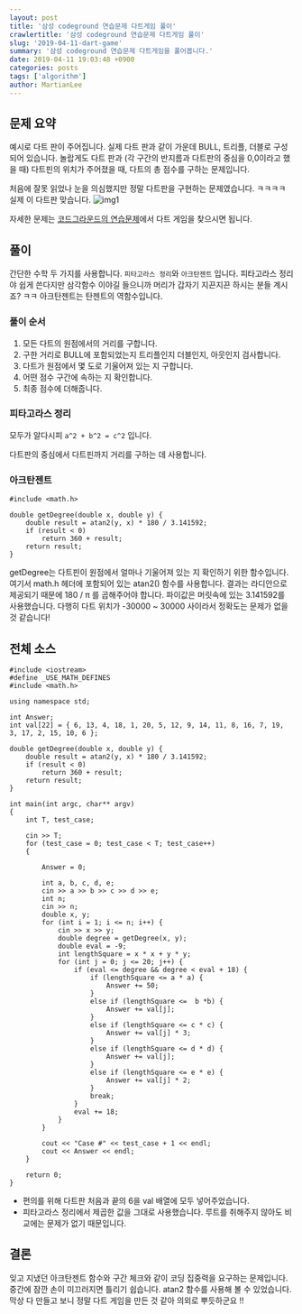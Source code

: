 ```yaml
---
layout: post
title: '삼성 codeground 연습문제 다트게임 풀이'
crawlertitle: '삼성 codeground 연습문제 다트게임 풀이'
slug: '2019-04-11-dart-game'
summary: '삼성 codeground 연습문제 다트게임을 풀어봅니다.'
date: 2019-04-11 19:03:48 +0900
categories: posts
tags: ['algorithm']
author: MartianLee
---
```


## 문제 요약

예시로 다트 판이 주어집니다. 실제 다트 판과 같이 가운데 BULL, 트리플, 더블로 구성되어 있습니다. 놀랍게도 다트 판과 (각 구간의 반지름과 다트판의 중심을 0,0이라고 했을 때) 다트핀의 위치가 주어졌을 때, 다트의 총 점수를 구하는 문제입니다.

처음에 잘못 읽었나 눈을 의심했지만 정말 다트판을 구현하는 문제였습니다. ㅋㅋㅋㅋ 실제 이 다트판 맞습니다.
![img1](../images/190411_dart-game/dart.png)

자세한 문제는 [코드그라운드의 연습문제][codeground]에서 다트 게임을 찾으시면 됩니다.

## 풀이

간단한 수학 두 가지를 사용합니다. `피타고라스 정리`와 `아크탄젠트` 입니다. 피타고라스 정리야 쉽게 쓴다지만 삼각함수 이야길 들으니까 머리가 갑자기 지끈지끈 하시는 분들 계시죠? ㅋㅋ 아크탄젠트는 탄젠트의 역함수입니다.

### 풀이 순서

1. 모든 다트의 원점에서의 거리를 구합니다.
2. 구한 거리로 BULL에 포함되었는지 트리플인지 더블인지, 아웃인지 검사합니다.
3. 다트가 원점에서 몇 도로 기울어져 있는 지 구합니다.
4. 어떤 점수 구간에 속하는 지 확인합니다.
5. 최종 점수에 더해줍니다.

### 피타고라스 정리

모두가 알다시피 `a^2 + b^2 = c^2` 입니다.

다트판의 중심에서 다트핀까지 거리를 구하는 데 사용합니다.

### 아크탄젠트

```
#include <math.h>

double getDegree(double x, double y) {
	double result = atan2(y, x) * 180 / 3.141592;
	if (result < 0)
		return 360 + result;
	return result;
}
```

getDegree는 다트핀이 원점에서 얼마나 기울어져 있는 지 확인하기 위한 함수입니다. 여기서 math.h 헤더에 포함되어 있는 atan2() 함수를 사용합니다. 결과는 라디안으로 제공되기 때문에 180 / π 를 곱해주어야 합니다. 파이값은 머릿속에 있는 3.141592를 사용했습니다. 다행히 다트 위치가 -30000 ~ 30000 사이라서 정확도는 문제가 없을 것 같습니다!

## 전체 소스

```
#include <iostream>
#define _USE_MATH_DEFINES
#include <math.h>

using namespace std;

int Answer;
int val[22] = { 6, 13, 4, 18, 1, 20, 5, 12, 9, 14, 11, 8, 16, 7, 19, 3, 17, 2, 15, 10, 6 };

double getDegree(double x, double y) {
	double result = atan2(y, x) * 180 / 3.141592;
	if (result < 0)
		return 360 + result;
	return result;
}

int main(int argc, char** argv)
{
	int T, test_case;

	cin >> T;
	for (test_case = 0; test_case < T; test_case++)
	{

		Answer = 0;

		int a, b, c, d, e;
		cin >> a >> b >> c >> d >> e;
		int n;
		cin >> n;
		double x, y;
		for (int i = 1; i <= n; i++) {
			cin >> x >> y;
			double degree = getDegree(x, y);
			double eval = -9;
			int lengthSquare = x * x + y * y;
			for (int j = 0; j <= 20; j++) {
				if (eval <= degree && degree < eval + 18) {
					if (lengthSquare <= a * a) {
						Answer += 50;
					}
					else if (lengthSquare <=  b *b) {
						Answer += val[j];
					}
					else if (lengthSquare <= c * c) {
						Answer += val[j] * 3;
					}
					else if (lengthSquare <= d * d) {
						Answer += val[j];
					}
					else if (lengthSquare <= e * e) {
						Answer += val[j] * 2;
					}
					break;
				}
				eval += 18;
			}
		}

		cout << "Case #" << test_case + 1 << endl;
		cout << Answer << endl;
	}

	return 0;
}
```

- 편의를 위해 다트판 처음과 끝의 6을 val 배열에 모두 넣어주었습니다.
- 피타고라스 정리에서 제곱한 값을 그대로 사용했습니다. 루트를 취해주지 않아도 비교에는 문제가 없기 때문입니다.

## 결론

잊고 지냈던 아크탄젠트 함수와 구간 체크와 같이 코딩 집중력을 요구하는 문제입니다. 중간에 잠깐 손이 미끄러지면 틀리기 쉽습니다. atan2 함수를 사용해 볼 수 있었습니다. 막상 다 만들고 보니 정말 다트 게임을 만든 것 같아 의외로 뿌듯하군요 !!

[codeground]: https://www.codeground.org/practice
